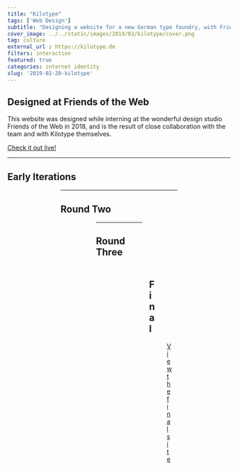 ```yaml
---
title: "Kilotype"
tags: ['Web Design']
subtitle: "Designing a website for a new German type foundry, with Friends of the Web."
cover_image: ../../static/images/2019/02/kilotype/cover.png
tag: culture
external_url : https://kilotype.de
filters: interaction
featured: true
categories: internet identity
slug: '2019-02-20-kilotype'
---
```



<div className="gc-breakout hero-image">
  <Figure src={'/images/2019/02/kilotype/mockup.jpg'} />
</div>


<div className="gc-main">
  <h2>Designed at Friends of the Web</h2>
  <p>
    This website was designed while interning at the wonderful design studio Friends of the Web in 2018, and is the result of close collaboration with the team and with Kilotype themselves.
  </p>
  <p className="u-font-center">
    <a href="https://kilotype.de/" className="button">Check it out live!</a>
  </p>
</div>


<div className="gc-breakout">
  <hr />
  <h2>Early Iterations</h2>
  <Figure src={'/images/2019/02/kilotype/1.png'} />
  <Figure src={'/images/2019/02/kilotype/2.png'} />
  <Figure src={'/images/2019/02/kilotype/3.png'} />

  <hr />
  <h2>Round Two</h2>
  <Figure src={'/images/2019/02/kilotype/4.png'} />
  <Figure src={'/images/2019/02/kilotype/6.png'} />

  <hr />
  <h2>Round Three</h2>
  <Figure src={'/images/2019/02/kilotype/9.png'} />
  <Figure src={'/images/2019/02/kilotype/10.png'} />
  <Figure src={'/images/2019/02/kilotype/11.png'} />

  <hr />
  <h2>Final</h2>
  <Figure src={'/images/2019/02/kilotype/mockup.jpg'} />
  <p className="u-font-center">
    <a href="https://kilotype.de/" className="button">View the final site</a>
  </p>
</div>
